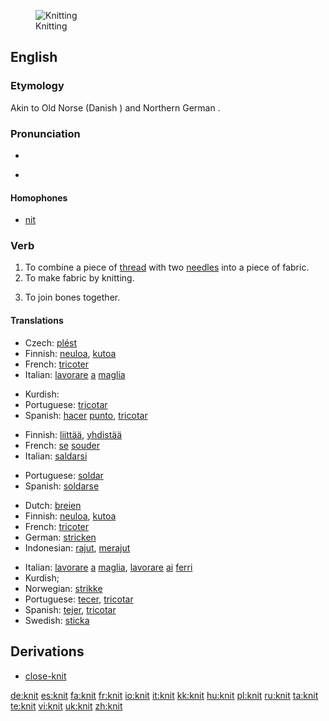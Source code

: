 [[Image:Purl2.jpg|thumb|Knitting]]
==English==
{{wikipedia|Knitting}}
===Etymology===
Akin to Old Norse {{term|knýta}} (Danish {{term|knytte}}) and Northern German {{term|knütten}}.

===Pronunciation===
* {{IPA|/'nɪt/}}
* {{audio|en-uk-knit.ogg|Audio (UK)}}
*: {{rhymes|ɪt}}

====Homophones====
* [[nit]]

===Verb===
{{en-verb|knit|t|ed}}

# To combine a piece of [[thread]] with two [[needle]]s into a piece of fabric.
# To make fabric by knitting.
# {{figurative}} To join bones together.

====Translations====
{{trans-top|to make fabric}}
* Czech: [[plést]]
* Finnish: [[neuloa]], [[kutoa]]
* French: [[tricoter]]
* Italian: [[lavorare]] [[a]] [[maglia]]
{{trans-mid}}
* Kurdish: {{KUchar|[[چنین]]}}
* Portuguese: [[tricotar]]
* Spanish: [[hacer]] [[punto]], [[tricotar]]
{{trans-bottom}}

{{trans-top|to join bones}}
* Finnish: [[liittää]], [[yhdistää]]
* French: [[se]] [[souder]]
* Italian: [[saldarsi]]
{{trans-mid}}
* Portuguese: [[soldar]]
* Spanish: [[soldarse]]
{{trans-bottom}}

{{checktrans-top}}
* Dutch: [[breien]]
* Finnish: [[neuloa]], [[kutoa]]
* French: [[tricoter]]
* German: [[stricken]]
* Indonesian: [[rajut]], [[rajut|merajut]]
{{trans-mid}}
* Italian: [[lavorare]] [[a]] [[maglia]], [[lavorare]] [[ai]] [[ferri]]
* Kurdish; {{KUchar|[[چنین]]}}
* Norwegian: [[strikke]]
* Portuguese: [[tecer]], [[tricotar]]
* Spanish: [[tejer]], [[tricotar]]
* Swedish: [[sticka]]
{{trans-bottom}}

==Derivations==
* [[close-knit]]

[[de:knit]]
[[es:knit]]
[[fa:knit]]
[[fr:knit]]
[[io:knit]]
[[it:knit]]
[[kk:knit]]
[[hu:knit]]
[[pl:knit]]
[[ru:knit]]
[[ta:knit]]
[[te:knit]]
[[vi:knit]]
[[uk:knit]]
[[zh:knit]]